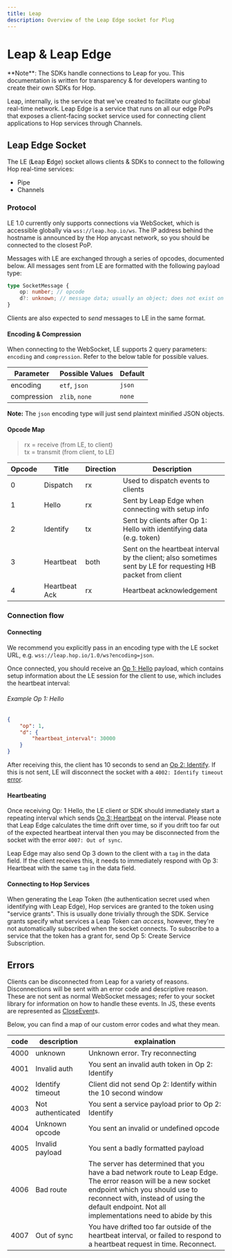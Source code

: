 ```yaml
---
title: Leap
description: Overview of the Leap Edge socket for Plug
---
```



# Leap & Leap Edge

<Callout>
**Note**: The SDKs handle connections to Leap for you. This documentation is written for transparency & for developers wanting to create their own SDKs for Hop.
</Callout>

Leap, internally, is the service that we've created to facilitate our global real-time network. Leap Edge is a service that runs on all our edge PoPs that exposes a client-facing socket service used for connecting client applications to Hop services through Channels.

## Leap Edge Socket

The LE (**L**eap **E**dge) socket allows clients & SDKs to connect to the following Hop real-time services:

- Pipe
- Channels

### Protocol

LE 1.0 currently only supports connections via WebSocket, which is accessible globally via `wss://leap.hop.io/ws`. The IP address behind the hostname is announced by the Hop anycast network, so you should be connected to the closest PoP.

Messages with LE are exchanged through a series of opcodes, documented below. All messages sent from LE are formatted with the following payload type:

```ts
type SocketMessage {
	op: number; // opcode
	d?: unknown; // message data; usually an object; does not exist on regular heartbeats
}
```

Clients are also expected to _send_ messages to LE in the same format.

#### Encoding & Compression

When connecting to the WebSocket, LE supports 2 query parameters: `encoding` and `compression`. Refer to the below table for possible values.

| Parameter   | Possible Values | Default |
| ----------- | --------------- | ------- |
| encoding    | `etf`, `json`   | `json`  |
| compression | `zlib`, `none`  | `none`  |

**Note:** The `json` encoding type will just send plaintext minified JSON objects.

#### Opcode Map

> rx = receive (from LE, to client)  
> tx = transmit (from client, to LE)

| Opcode | Title         | Direction | Description                                                                                                  |
| ------ | ------------- | --------- | ------------------------------------------------------------------------------------------------------------ |
| 0      | Dispatch      | rx        | Used to dispatch events to clients                                                                           |
| 1      | Hello         | rx        | Sent by Leap Edge when connecting with setup info                                                            |
| 2      | Identify      | tx        | Sent by clients after Op 1: Hello with identifying data (e.g. token)                                         |
| 3      | Heartbeat     | both      | Sent on the heartbeat interval by the client; also sometimes sent by LE for requesting HB packet from client |
| 4      | Heartbeat Ack | rx        | Heartbeat acknowledgement                                                                                    |

### Connection flow

#### Connecting

We recommend you explicitly pass in an encoding type with the LE socket URL, e.g. `wss://leap.hop.io/1.0/ws?encoding=json`.

Once connected, you should receive an [Op 1: Hello](./payloads#opcode-1-hello) payload, which contains setup information about the LE session for the client to use, which includes the heartbeat interval:

###### Example Op 1: Hello

```json
{
	"op": 1,
	"d": {
		"heartbeat_interval": 30000
	}
}
```

After receiving this, the client has 10 seconds to send an [Op 2: Identify](./payloads#opcode-2-identify). If this is not sent, LE will disconnect the socket with a `4002: Identify timeout` [error](#errors).

#### Heartbeating

Once receiving Op: 1 Hello, the LE client or SDK should immediately start a repeating interval which sends [Op 3: Heartbeat](./payloads#opcode-3-heartbeat) on the interval. Please note that Leap Edge calculates the time drift over time, so if you drift too far out of the expected heartbeat interval then you may be disconnected from the socket with the error `4007: Out of sync`.

Leap Edge may also send Op 3 down to the client with a `tag` in the data field. If the client receives this, it needs to immediately respond with Op 3: Heartbeat with the same `tag` in the data field.

#### Connecting to Hop Services

When generating the Leap Token (the authentication secret used when identifying with Leap Edge), Hop services are granted to the token using "service grants". This is usually done trivially through the SDK. Service grants specify what services a Leap Token can _access_, however, they're not automatically subscribed when the socket connects. To subscribe to a service that the token has a grant for, send Op 5: Create Service Subscription.

## Errors

Clients can be disconnected from Leap for a variety of reasons. Disconnections will be sent with an error code and descriptive reason. These are not sent as normal WebSocket messages; refer to your socket library for information on how to handle these events. In JS, these events are represented as [CloseEvent](https://developer.mozilla.org/en-US/docs/Web/API/CloseEvent/code)s.

Below, you can find a map of our custom error codes and what they mean.

| code | description       | explaination                                                                                                                                                                                                                                          |
| ---- | ----------------- | ----------------------------------------------------------------------------------------------------------------------------------------------------------------------------------------------------------------------------------------------------- |
| 4000 | unknown           | Unknown error. Try reconnecting                                                                                                                                                                                                                       |
| 4001 | Invalid auth      | You sent an invalid auth token in Op 2: Identify                                                                                                                                                                                                      |
| 4002 | Identify timeout  | Client did not send Op 2: Identify within the 10 second window                                                                                                                                                                                        |
| 4003 | Not authenticated | You sent a service payload prior to Op 2: Identify                                                                                                                                                                                                    |
| 4004 | Unknown opcode    | You sent an invalid or undefined opcode                                                                                                                                                                                                               |
| 4005 | Invalid payload   | You sent a badly formatted payload                                                                                                                                                                                                                    |
| 4006 | Bad route         | The server has determined that you have a bad network route to Leap Edge. The error reason will be a new socket endpoint which you should use to reconnect with, instead of using the default endpoint. Not all implementations need to abide by this |
| 4007 | Out of sync       | You have drifted too far outside of the heartbeat interval, or failed to respond to a heartbeat request in time. Reconnect.                                                                                                                           |
